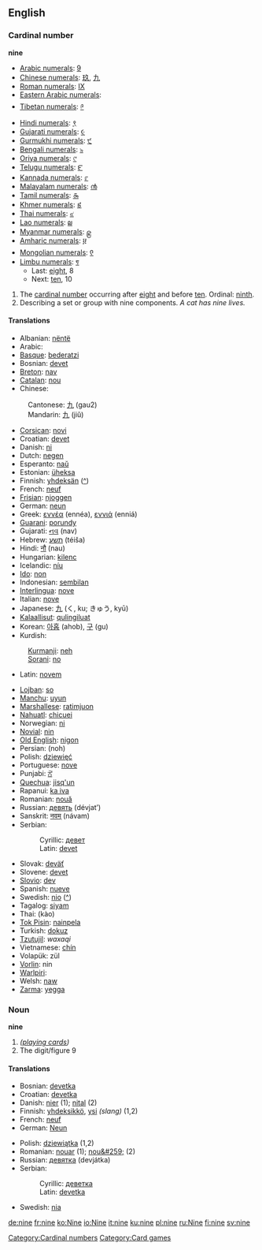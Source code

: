 ==English==
===Cardinal number===
'''nine'''

*[[w:Arabic numerals|Arabic numerals]]: [[9]]
*[[w:Chinese numerals|Chinese numerals]]: [[玖]], [[九]]
*[[w:Roman numerals|Roman numerals]]: [[IX]]
*[[w:Eastern Arabic numerals|Eastern Arabic numerals]]: {{ARchar|[[٩]]}}
*[[w:Indian numerals|Tibetan numerals]]: [[༩]]
*[[w:Indian numerals|Hindi numerals]]: [[९]]
*[[w:Indian numerals|Gujarati numerals]]: [[૯]]
*[[w:Indian numerals|Gurmukhi numerals]]: [[੯]]
*[[w:Indian numerals|Bengali numerals]]: [[৯]]
*[[w:Indian numerals|Oriya numerals]]: [[୯]]
*[[w:Indian numerals|Telugu numerals]]: [[౯]]
*[[w:Indian numerals|Kannada numerals]]: [[೯]]
*[[w:Indian numerals|Malayalam numerals]]: [[൯]]
*[[w:Indian numerals|Tamil numerals]]: [[௯]]
*[[w:Khmer script|Khmer numerals]]: [[៩]]
*[[w:Thai numerals|Thai numerals]]: [[๙]]
*[[w:Lao alphabet|Lao numerals]]: [[໙]]
*[[w:Burmese alphabet|Myanmar numerals]]: [[၉]]
*[[w:Amharic language|Amharic numerals]]: [[፱]]
*[[w:Mongolian alphabet|Mongolian numerals]]: [[᠙]]
*[[w:Limbu language|Limbu numerals]]: [[᥏]]
**Last: [[eight]], 8
**Next: [[ten]], 10

# The [[cardinal number]] occurring after [[eight]] and before [[ten]]. Ordinal: [[ninth]]. 
# Describing a set or group with nine components. ''A cat has nine lives.''

====Translations====
{{top}}
*Albanian: [[nëntë]]
*Arabic: {{ARchar|[[تسعة]]}} {{Unicode|(tisʕáa)}}
*[[Basque]]: [[bederatzi]]
*Bosnian: [[devet#Bosnian|devet]]
*[[Breton]]: [[nav]]
*[[Catalan]]: [[nou]]
*Chinese:
:Cantonese: [[九]] (gau2)
:Mandarin: [[九]] (jiǔ)
*[[Corsican]]: [[novi]]
*Croatian: [[devet#Croatian|devet]]
*Danish: [[ni]]
*Dutch: [[negen]]
*Esperanto: [[naŭ]]
*Estonian: [[üheksa]]
*Finnish: [[yhdeksän]] ([[:fi:yhdeksan|^]])
*French: [[neuf]]
*[[Frisian]]: [[njoggen]]
*German: [[neun]]
*Greek: [[εννέα]] (ennéa), [[εννιά]] (enniá)
*[[Guarani]]: [[porundy]]
*Gujarati: [[નવ]] (nav)
*Hebrew: [[תשע]] (téiša)
*Hindi: [[नौ]] (nau)
*Hungarian: [[kilenc]]
*Icelandic: [[níu]]
*[[Ido]]: [[non]]
*Indonesian: [[sembilan]]
*[[Interlingua]]: [[nove]]
*Italian: [[nove]]
*Japanese: [[九]] (く, ku; きゅう, kyū)
*[[Kalaallisut]]: [[qulingiluat]]
*Korean: [[아홉]] (ahob), [[구]] (gu)
*Kurdish:
:[[Kurmanji]]: [[neh]]
:[[Sorani]]: [[no]]
*Latin: [[novem]]
{{mid}}
*[[Lojban]]: [[so]]
*[[Manchu]]: [[uyun]]
*[[Marshallese]]: [[ratimjuon]]
*[[Nahuatl]]: [[chicuei]]
*Norwegian: [[ni]]
*[[Novial]]: [[nin]]
*[[Old English]]: [[nigon]]
*Persian: {{FAchar|[[نه|نُه]]}} (noh)
*Polish: [[dziewięć]]
*Portuguese: [[nove]]
*Punjabi: [[ਨੋਂ]] {{Unicode|(naōṁ)}}
*[[Quechua]]: [[jisq'un]]
*Rapanui: [[ka iva]]
*Romanian: [[nouă]]
*Russian: [[девять]] (dévjat’)
*Sanskrit: [[नवम्]] (návam)
*Serbian:
*:Cyrillic: [[девет#Serbian|девет]]
*:Latin: [[devet#Serbian|devet]]
*Slovak: [[deväť]]
*Slovene: [[devet]]
*[[Slovio]]: [[dev]]
*Spanish: [[nueve]]
*Swedish: [[nio]] ([[:sv:nio|^]])
*Tagalog: [[siyam]]
*Thai: {{THchar|[[เก้า]]}} (kào)
*[[Tok Pisin]]: [[nainpela]]
*Turkish: [[dokuz]]
*[[Tzutujil]]: ''waxaqi''
*Vietnamese: [[chín]]
*Volapük: zül
*[[Vorlin]]: nin
*[[Warlpiri]]: {{Unicode|[[ɟaɻukutu]]}}
*Welsh: [[naw]]
*[[Zarma]]: [[yegga]]
{{bottom}}

===Noun===
'''nine'''
# ''([[playing card]]s)''
# The digit/figure 9

====Translations====
{{top}}
*Bosnian: [[devetka#Bosnian|devetka]] {{f}}
*Croatian: [[devetka#Croatian|devetka]] {{f}}
*Danish: [[nier]] {{c}} (1); [[nital]] {{n}} (2)
*Finnish: [[yhdeksikkö]], [[ysi]] ''(slang)'' (1,2)
*French: [[neuf]] {{m}}
*German: [[Neun]] {{f}}
{{mid}}
*Polish: [[dziewiątka]] {{f}} (1,2)
*Romanian: [[nouar]] {{m}} (1); [[nou&#259;]] {{m}} (2)
*Russian: [[девятка]] (devjátka) {{f}}
*Serbian:
*:Cyrillic: [[деветка#Serbian|деветка]] {{f}}
*:Latin: [[devetka#Serbian|devetka]] {{f}}
*Swedish: [[nia]]
{{bottom}}

[[Category:Cardinal numbers]]
[[Category:Card games]]

[[de:nine]]
[[fr:nine]]
[[ko:Nine]]
[[io:Nine]]
[[it:nine]]
[[ku:nine]]
[[pl:nine]]
[[ru:Nine]]
[[fi:nine]]
[[sv:nine]]